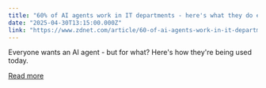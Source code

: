 ```yaml
---
title: "60% of AI agents work in IT departments - here's what they do every day"
date: "2025-04-30T13:15:00.000Z"
link: "https://www.zdnet.com/article/60-of-ai-agents-work-in-it-departments-heres-what-they-do-every-day/"
---
```


Everyone wants an AI agent - but for what? Here's how they're being used today.

[Read more](https://www.zdnet.com/article/60-of-ai-agents-work-in-it-departments-heres-what-they-do-every-day/)
